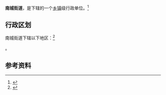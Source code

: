 {{中国乡级行政区|42/09/82/002/000}}

'''南城街道'''，是{{PRC admin/fullname|42/09/82/002/000|3}}下辖的一个[[乡镇|乡镇]]级行政单位。<ref>{{PRC admin/ref sgc|{{PRC admin/parent|42/09/82/002/000}}}}</ref>

== 行政区划 ==

南城街道下辖以下地区：<ref>{{PRC admin/ref sgc|42/09/82/002/000}}</ref>

{{PRC admin/children|42/09/82/002/000}}。

== 参考资料 ==

{{reflist}}

{{行政区划小作品}}
{{PRC admin/navcat|42/09/82/002/000}}